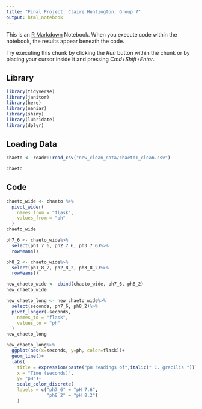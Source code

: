 ```yaml
---
title: "Final Project: Claire Huntington: Group 7"
output: html_notebook
---
```


This is an [R Markdown](http://rmarkdown.rstudio.com) Notebook. When you execute code within the notebook, the results appear beneath the code. 

Try executing this chunk by clicking the *Run* button within the chunk or by placing your cursor inside it and pressing *Cmd+Shift+Enter*. 

## Library
```r
library(tidyverse)
library(janitor)
library(here)
library(naniar)
library(shiny)
library(lubridate)
library(dplyr)
``` 

## Loading Data
```r
chaeto <- readr::read_csv("new_clean_data/chaeto1_clean.csv")
```


```r
chaeto
```
## Code
```r
chaeto_wide <- chaeto %>%
  pivot_wider(
    names_from = "flask",
    values_from = "ph"
  )
chaeto_wide
```

```r
ph7_6 <- chaeto_wide%>%
  select(ph1_7_6, ph2_7_6, ph3_7_6)%>%
  rowMeans()
```

```r
ph8_2 <- chaeto_wide%>%
  select(ph1_8_2, ph2_8_2, ph3_8_2)%>%
  rowMeans()
```

```r
new_chaeto_wide <- cbind(chaeto_wide, ph7_6, ph8_2)
new_chaeto_wide
```

```r
new_chaeto_long <- new_chaeto_wide%>%
  select(seconds, ph7_6, ph8_2)%>%
  pivot_longer(-seconds,
    names_to = "flask",
    values_to = "ph"
  )
new_chaeto_long
```
```r
new_chaeto_long%>%
  ggplot(aes(x=seconds, y=ph, color=flask))+
  geom_line()+
  labs(
    title = expression(paste("pH readings of",italic(" C. gracilis "))),
    x = "Time (seconds)",
    y= "pH")+
    scale_color_discrete(
    labels = c("ph7_6" = "pH 7.6",
               "ph8_2" = "pH 8.2")
    )
```